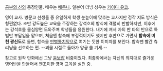 [[공부의 신]]의 등장인물. 배우는 [[배두나]]. 일본어 더빙 성우는 [[카이다 유코]].

영어 교사. 병문고 선생들 중 유일하게 학생 눈높이에 맞추는 교사지만 정작 지도 방식은 형편없다. 초반 강도높은 교육을 주장하는 강석호의 방식에 격렬히 반발하지만, 이후에는 강석호를 물심양면 도와주며 학생들을 응원한다. 내기에 져서 자의 반 타의 반으로 특별반 부담임을 맡으며, 처음엔 합숙에 부정적이기도 했지만 후반으로 가면서 '''합숙에 미친 광신도'''로 돌변, 합숙을 [[만병통치약]]으로 여기는 듯한 이미지를 보인다. 합숙땐 빨간 츄리닝을 선호하는 편. --괴물 시절로 돌아가 양궁 쏠 기세.-- 

참고로 원작 만화에선 그냥 [[듣보잡]] 비중이었다. 최종화에서는 자신의 의지대로 즐거운 영어반을 만들어서 엔조이한 영어 교육을 실천 중.
